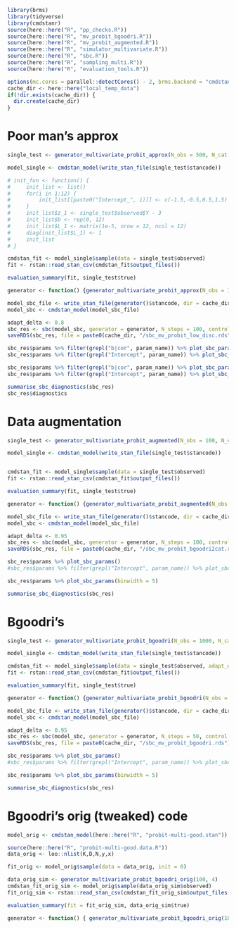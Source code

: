 ```r
library(brms)
library(tidyverse)
library(cmdstanr)
source(here::here("R", "pp_checks.R"))
source(here::here("R", "mv_probit_bgoodri.R"))
source(here::here("R", "mv_probit_augmented.R"))
source(here::here("R", "simulator_multivariate.R"))
source(here::here("R", "sbc.R"))
source(here::here("R", "sampling_multi.R"))
source(here::here("R", "evaluation_tools.R"))

options(mc.cores = parallel::detectCores() - 2, brms.backend = "cmdstanr")
cache_dir <- here::here("local_temp_data")
if(!dir.exists(cache_dir)) {
  dir.create(cache_dir)
}
```


# Poor man's approx

```r
single_test <- generator_multivariate_probit_approx(N_obs = 500, N_cat = 5, N_dim = 5, disc = 5)

model_single <- cmdstan_model(write_stan_file(single_test$stancode))


```

```r
# init_fun <- function() {
#     init_list <- list()
#     for(i in 1:12) {
#         init_list[[paste0("Intercept_", i)]] <- c(-1.5,-0.5,0.5,1.5)
#     }
#     init_list$z_1 <- single_test$observed$Y - 3
#     init_list$b <- rep(0, 12)
#     init_list$L_1 <- matrix(1e-5, nrow = 12, ncol = 12)
#     diag(init_list$L_1) <- 1
#     init_list
# }

cmdstan_fit <- model_single$sample(data = single_test$observed)
fit <- rstan::read_stan_csv(cmdstan_fit$output_files())

evaluation_summary(fit, single_test$true)
```
```r
generator <- function() {generator_multivariate_probit_approx(N_obs = 100, N_cat = 4, N_dim = 3, disc = 5) }

model_sbc_file <- write_stan_file(generator()$stancode, dir = cache_dir, basename = "mv_probit_approx_sbc.stan")
model_sbc <- cmdstan_model(model_sbc_file)

adapt_delta <- 0.8
sbc_res <- sbc(model_sbc, generator = generator, N_steps = 100, control = list(adapt_delta = adapt_delta), cores = 10)
saveRDS(sbc_res, file = paste0(cache_dir, "/sbc_mv_probit_low_disc.rds"))

```

```r
sbc_res$params %>% filter(grepl("b|cor", param_name)) %>% plot_sbc_params()
sbc_res$params %>% filter(grepl("Intercept", param_name)) %>% plot_sbc_params()

sbc_res$params %>% filter(grepl("b|cor", param_name)) %>% plot_sbc_params(binwidth = 5)
sbc_res$params %>% filter(grepl("Intercept", param_name)) %>% plot_sbc_params(binwidth = 5)

summarise_sbc_diagnostics(sbc_res)
sbc_res$diagnostics
```

# Data augmentation

```r

single_test <- generator_multivariate_probit_augmented(N_obs = 100, N_cat = 2, N_dim = 4)

model_single <- cmdstan_model(write_stan_file(single_test$stancode))


cmdstan_fit <- model_single$sample(data = single_test$observed)
fit <- rstan::read_stan_csv(cmdstan_fit$output_files())

evaluation_summary(fit, single_test$true)
```



```r
generator <- function() {generator_multivariate_probit_augmented(N_obs = 100, N_cat = 5, N_dim = 3) }

model_sbc_file <- write_stan_file(generator()$stancode, dir = cache_dir, basename = "mv_probit_augmented_sbc.stan")
model_sbc <- cmdstan_model(model_sbc_file)

adapt_delta <- 0.95
sbc_res <- sbc(model_sbc, generator = generator, N_steps = 100, control = list(adapt_delta = adapt_delta), cores = 11)
saveRDS(sbc_res, file = paste0(cache_dir, "/sbc_mv_probit_bgoodri2cat.rds"))

```

```r
sbc_res$params %>% plot_sbc_params()
#sbc_res$params %>% filter(grepl("Intercept", param_name)) %>% plot_sbc_params()

sbc_res$params %>% plot_sbc_params(binwidth = 5)

summarise_sbc_diagnostics(sbc_res)

```

# Bgoodri's

```r
single_test <- generator_multivariate_probit_bgoodri(N_obs = 1000, N_cat = 5, N_dim = 12)

model_single <- cmdstan_model(write_stan_file(single_test$stancode))


```

```r
cmdstan_fit <- model_single$sample(data = single_test$observed, adapt_delta = 0.95)
fit <- rstan::read_stan_csv(cmdstan_fit$output_files())

evaluation_summary(fit, single_test$true)
```



```r
generator <- function() {generator_multivariate_probit_bgoodri(N_obs = 100, N_cat = 5, N_dim = 3) }

model_sbc_file <- write_stan_file(generator()$stancode, dir = cache_dir, basename = "mv_probit_bgoodri_sbc.stan")
model_sbc <- cmdstan_model(model_sbc_file)

adapt_delta <- 0.95
sbc_res <- sbc(model_sbc, generator = generator, N_steps = 50, control = list(adapt_delta = adapt_delta), cores = 11)
saveRDS(sbc_res, file = paste0(cache_dir, "/sbc_mv_probit_bgoodri.rds"))

```

```r
sbc_res$params %>% plot_sbc_params()
#sbc_res$params %>% filter(grepl("Intercept", param_name)) %>% plot_sbc_params()

sbc_res$params %>% plot_sbc_params(binwidth = 5)

summarise_sbc_diagnostics(sbc_res)

```


# Bgoodri's orig (tweaked) code

```r
model_orig <- cmdstan_model(here::here("R", "probit-multi-good.stan"))
```
```r
source(here::here("R", "probit-multi-good.data.R"))
data_orig <- loo::nlist(K,D,N,y,x)

fit_orig <- model_orig$sample(data = data_orig, init = 0)
```

```r
data_orig_sim <- generator_multivariate_probit_bgoodri_orig(100, 4)
cmdstan_fit_orig_sim <- model_orig$sample(data_orig_sim$observed)
fit_orig_sim <- rstan::read_stan_csv(cmdstan_fit_orig_sim$output_files())

evaluation_summary(fit = fit_orig_sim, data_orig_sim$true)
```

```r
generator <- function() { generator_multivariate_probit_bgoodri_orig(100, 4) }


```

